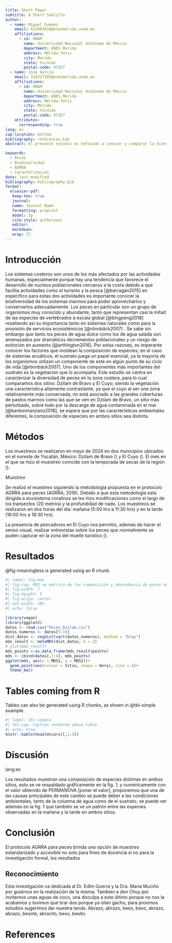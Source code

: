 ```yaml
---
title: Short Paper
subtitle: A Short Subtitle
author:
  - name: Miguel Guemez
    email: 422003010@enesmerida.unam.mx
    affiliations: 
      - id: UNAM
        name: Universidad Nacional Autónoma de México
        department: ENES Merida
        address: Mérida-Tetíz
        city: Merida
        state: Yucatán
        postal-code: 97357
  - name: Jose García
    email: 319227105@enesmerida.unam.mx
    affiliations:
      - id: UNAM
        name: Universidad Nacional Autónoma de México
        department: ENES Merida
        address: Mérida-Tetíz
        city: Merida
        state: Yucatán
        postal-code: 97357
    attributes:
      corresponding: true
lang: es
cap-location: bottom
bibliography: references.bib
abstract: El presente estudio es enfocado a conocer y comparar la diversidad de especies de peces en dos sitios dentro del Estado de Yucatán con diferentes condiciones ambientales, Dzilam de Bravo y El Cuyo. Se utilizó el protocolo AGRRA para muestreo de peces en ambos sitios y en dos tiempos: mañana y tarde. Los resultados mostraron una diferencia en las especies observadas tanto en espacio como en tiempo \[(sin embargo) fueron o no significativas\]. Este estudio provee de una base para la investigación, programas de coservación y manejo de recursos. Se recomienda para futuros trabajos muestreos en escalas más amplias de tiempo, así como la medición de las variables ambientales.

keywords:
  - Peces
  - Biodiversidad
  - AGRRA
  - Caracterización 
date: last-modified
bibliography: bibliography.bib 
format: 
  elsevier-pdf:
   keep-tex: true 
   journal: 
   name: Journal Name 
   formatting: preprint 
   model: 3p 
   cite-style: authoryear 
   editor: 
   markdown: 
   wrap: 72 
---
```


# Introducción

Los sistemas costeros son unos de los más afectados por las actividades humanas, especialmente porque hay una tendencia que favorece el desarrollo de nucleos poblacionales cercanos a la costa debido a que facilita actividades como el turismo y la pesca [@barragán2015] en especifico para estas dos actividades es importante conocer la biodiversidad de los sistemas marinos para poder aprovecharlos y conservarlos adecuadamente. Los peces en particular son un grupo de organismos muy conocido y abundante, tanto que representan casi la mitad de las especies de vertebrados a escala global [@bingpeng2018] resaltando así su importancia tanto en sistemas naturales como para la provisión de servicios ecosistémicos [@rönnbäck2007] . Se sabe sin embargo que tanto los peces de agua dulce como los de agua salada son amenazados por dramáticos decrementos poblacionales y un riesgo de extinción en aumento [@arthington2016]. Por estas razones, es imperante conocer los factores que moldean la composición de especies; en el caso de sistemas acuáticos, el sustrato juega un papel esencial, ya la mayoría de los organismos utilizan un componente de este en algún punto de su ciclo de vida [@rönnbäck2007]. Uno de los componentes más importantes del sustrato es la vegetación que lo acompaña. Este estudio se centra en caracterizar la diversidad de peces en la zona costera, para lo cual comparamos dos sitios: Dzilam de Bravo y El Cuyo; siendo la vegetación una caracteristica altamente contrastante, ya que el cuyo al ser una zona relativamente más conservada, no está asociado a las grandes coberturas de pastos marinos como las que se ven en Dzilam de Bravo, un sitio más perturbado, sobre todo por la descarga de agua contaminada en el mar [@kantunmanzano2018], se espera que por las características ambientales diferentes, la composición de especies en ambos sitios sea distinta.

# Métodos

Los muestreos se realizaron en mayo de 2024 en dos municipios ubicados en el noreste de Yucatán, México: Dzilam de Bravo () y El Cuyo (). El mes en el que se hizo el muestreo coincide con la temporada de secas de la región ().

*Muestreo*

Se realizó el muestreo siguiendo la metodología propuesta en el protocolo AGRRA para peces (AGRRA, 2016). Debido a que esta metodología esta dirigida a ecosistema coralinos se les hizo modificaciones como el largo de los transectos (20 metros) y la profundidad de nado. Los muestreos se realizaron en dos horas del día: mañana (5:00 hrs a 11:30 hrs) y en la tarde (16:00 hrs a 18:30 hrs).

La presencia de pescadores en El Cuyo nos permitio, además de hacer el senso visual, realizar entrevistas sobre los peces que normalmente se puden capturar en la zona del muelle turistico ().

# Resultados

@fig-meaningless is generated using an R chunk.

```r
#| label: fig-mds
#| fig-cap: MDS no métrico de las composición y abunndancia de peces observadas en Dzilam y el Cuyo, en horario matutino y vespertino.
#| fig-width: 7
#| fig-height: 5
#| fig-align: center
#| out-width: 50%
#| echo: false

library(vegan)
library(ggplot2)
datos <- read.csv("Peces_Dzilam.csv")
datos_numeros <- datos[5:19]
dist_datos <- vegdist(sqrt(datos_numeros), method = "bray")
mds_result <- metaMDS(dist_datos, k = 2)
# plot(mds_result)
mds_points <-as.data.frame(mds_result$points)
mds <- cbind(datos[,1:4], mds_points)
ggplot(mds, aes(x = MDS1, y = MDS2))+
  geom_point(aes(colour = Sitio, shape = Hora), size = 4)+
  theme_bw()


```

# Tables coming from R

Tables can also be generated using R chunks, as shown in @tbl-simple example.

```r
#| label: tbl-simple
#| tbl-cap: Caption centered above table
#| echo: true
knitr::kable(head(mtcars)[,1:4])
```

# Discusión {.unnumbered}

lang:es

Los resultados muestran una composición de especies distintas en ambos sitios, esto se ve respaldado gráficamente en la fig. 1, y numéricamente con el valor obtenido de PERMANOVA \[poner el valor\], proponemos que una de las causas principales de este cambio se puede deber a las condiciones ambientales, tanto de la columna de agua como de el sustrato, se puede ver además en la fig. 1 que también se ve un patrón entre las especies observadas en la mañana y la tarde en ambos sitios.

# Conclusión {.unnumbered}

El protocolo AGRRA para peces brinda una opción de muestreo estandarizado y accesible no solo para fines de docencia si no para la investigación formal, los resultados

## Reconocimiento

Esta investigación va dedicada al Dr. Edlin Guerra y la Dra. Maria Muciño por guiarnos en la realización de la misma. Tambien a don Chuy por invitarnos unas aguas de coco, una disculpa a este último porque no nos la acabamos y tuvimos que tirar dos porque ya olían gacho, para proximos estudios sugerimos dar nuestra tanda. Abrazo, abrazo, beso, beso, abrazo, abrazo, besote, abracito, beso, besito.


# References {.unnumbered}
